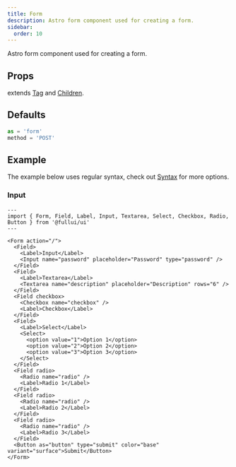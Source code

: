 ```yaml
---
title: Form
description: Astro form component used for creating a form.
sidebar:
  order: 10
---
```


Astro form component used for creating a form.

## Props
extends [Tag](/utility/tag) and [Children](/utility/children).

## Defaults
```ts
as = 'form'
method = 'POST'
```

## Example
The example below uses regular syntax, check out [Syntax](/overview/syntax) for more options.

### Input
```astro live
---
import { Form, Field, Label, Input, Textarea, Select, Checkbox, Radio, Button } from '@fullui/ui'
---

<Form action="/">
  <Field>
    <Label>Input</Label>
    <Input name="password" placeholder="Password" type="password" />
  </Field>
  <Field>
    <Label>Textarea</Label>
    <Textarea name="description" placeholder="Description" rows="6" />
  </Field>
  <Field checkbox>
    <Checkbox name="checkbox" />
    <Label>Checkbox</Label>
  </Field>
  <Field>
    <Label>Select</Label>
    <Select>
      <option value="1">Option 1</option>
      <option value="2">Option 2</option>
      <option value="3">Option 3</option>
    </Select>
  </Field>
  <Field radio>
    <Radio name="radio" />
    <Label>Radio 1</Label>
  </Field>
  <Field radio>
    <Radio name="radio" />
    <Label>Radio 2</Label>
  </Field>
  <Field radio>
    <Radio name="radio" />
    <Label>Radio 3</Label>
  </Field>
  <Button as="button" type="submit" color="base" variant="surface">Submit</Button>
</Form>
```